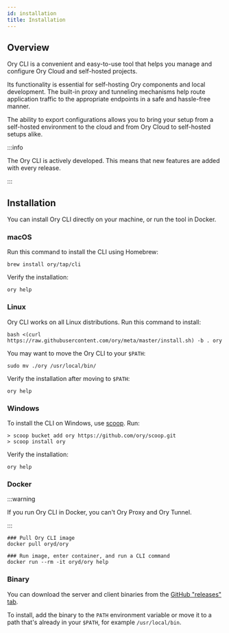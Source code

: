 ```yaml
---
id: installation
title: Installation
---
```


## Overview

Ory CLI is a convenient and easy-to-use tool that helps you manage and configure
Ory Cloud and self-hosted projects.

Its functionality is essential for self-hosting Ory components and local
development. The built-in proxy and tunneling mechanisms help route application
traffic to the appropriate endpoints in a safe and hassle-free manner.

The ability to export configurations allows you to bring your setup from a
self-hosted environment to the cloud and from Ory Cloud to self-hosted setups
alike.

:::info

The Ory CLI is actively developed. This means that new features are added with
every release.

:::

## Installation

You can install Ory CLI directly on your machine, or run the tool in Docker.

### macOS

Run this command to install the CLI using Homebrew:

```shell
brew install ory/tap/cli
```

Verify the installation:

```shell
ory help
```

### Linux

Ory CLI works on all Linux distributions. Run this command to install:

```shell
bash <(curl https://raw.githubusercontent.com/ory/meta/master/install.sh) -b . ory
```

You may want to move the Ory CLI to your `$PATH`:

```shell
sudo mv ./ory /usr/local/bin/
```

Verify the installation after moving to `$PATH`:

```shell
ory help
```

### Windows

To install the CLI on Windows, use [scoop](https://scoop.sh). Run:

```shell
> scoop bucket add ory https://github.com/ory/scoop.git
> scoop install ory
```

Verify the installation:

```shell
ory help
```

### Docker

:::warning

If you run Ory CLI in Docker, you can't Ory Proxy and Ory Tunnel.

:::

```shell
### Pull Ory CLI image
docker pull oryd/ory

### Run image, enter container, and run a CLI command
docker run --rm -it oryd/ory help
```

### Binary

You can download the server and client binaries from the
[GitHub "releases" tab](https://github.com/ory/cli/releases).

To install, add the binary to the `PATH` environment variable or move it to a
path that's already in your `$PATH`, for example `/usr/local/bin`.
